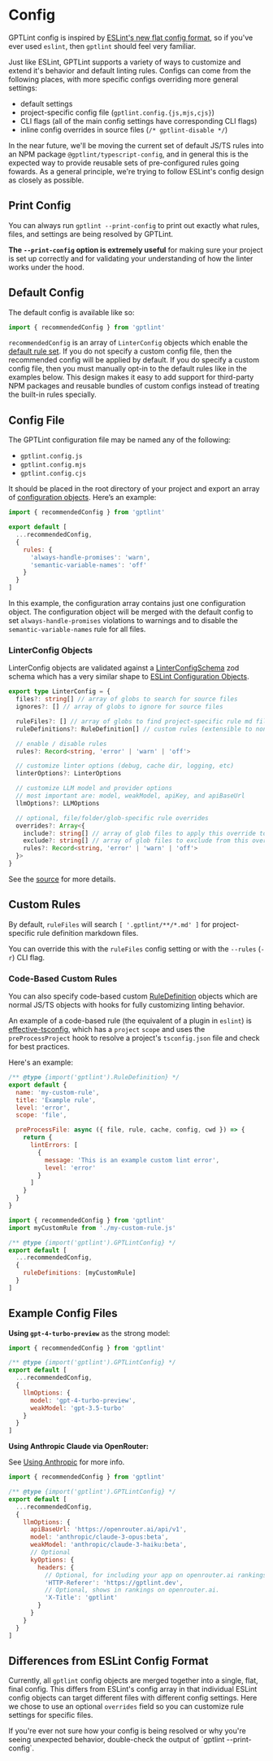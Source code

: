 
# Config

GPTLint config is inspired by [ESLint's new flat config format](https://eslint.org/docs/latest/use/configure/configuration-files), so if you've ever used `eslint`, then `gptlint` should feel very familiar.

Just like ESLint, GPTLint supports a variety of ways to customize and extend it's behavior and default linting rules. Configs can come from the following places, with more specific configs overriding more general settings:

- default settings
- project-specific config file (`gptlint.config.{js,mjs,cjs}`)
- CLI flags (all of the main config settings have corresponding CLI flags)
- inline config overrides in source files (`/* gptlint-disable */`)

In the near future, we'll be moving the current set of default JS/TS rules into an NPM package `@gptlint/typescript-config`, and in general this is the expected way to provide reusable sets of pre-configured rules going fowards. As a general principle, we're trying to follow ESLint's config design as closely as possible.

## Print Config

You can always run `gptlint --print-config` to print out exactly what rules, files, and settings are being resolved by GPTLint.

**The `--print-config` option is extremely useful** for making sure your project is set up correctly and for validating your understanding of how the linter works under the hood.

## Default Config

The default config is available like so:

```ts
import { recommendedConfig } from 'gptlint'
```

`recommendedConfig` is an array of `LinterConfig` objects which enable the [default rule set](/rules). If you do not specify a custom config file, then the recommended config will be applied by default. If you do specify a custom config file, then you must manually opt-in to the default rules like in the examples below. This design makes it easy to add support for third-party NPM packages and reusable bundles of custom configs instead of treating the built-in rules specially.

## Config File

The GPTLint configuration file may be named any of the following:

- `gptlint.config.js`
- `gptlint.config.mjs`
- `gptlint.config.cjs`

It should be placed in the root directory of your project and export an array of [configuration objects](#linterconfig-objects). Here’s an example:

```js filename="gptlint.config.js"
import { recommendedConfig } from 'gptlint'

export default [
  ...recommendedConfig,
  {
    rules: {
      'always-handle-promises': 'warn',
      'semantic-variable-names': 'off'
    }
  }
]
```

In this example, the configuration array contains just one configuration object. The configuration object will be merged with the default config to set `always-handle-promises` violations to warnings and to disable the `semantic-variable-names` rule for all files.

### LinterConfig Objects

LinterConfig objects are validated against a [LinterConfigSchema](https://github.com/gptlint/gptlint/tree/main/src/config.ts) zod schema which has a very similar shape to [ESLint Configuration Objects](https://eslint.org/docs/latest/use/configure/configuration-files#configuration-objects).

```ts
export type LinterConfig = {
  files?: string[] // array of globs to search for source files
  ignores?: [] // array of globs to ignore for source files

  ruleFiles?: [] // array of globs to find project-specific rule md files
  ruleDefinitions?: RuleDefinition[] // custom rules (extensible to non-md formats)

  // enable / disable rules
  rules?: Record<string, 'error' | 'warn' | 'off'>

  // customize linter options (debug, cache dir, logging, etc)
  linterOptions?: LinterOptions

  // customize LLM model and provider options
  // most important are: model, weakModel, apiKey, and apiBaseUrl
  llmOptions?: LLMOptions

  // optional, file/folder/glob-specific rule overrides
  overrides?: Array<{
    include?: string[] // array of glob files to apply this override to
    exclude?: string[] // array of glob files to exclude from this override
    rules?: Record<string, 'error' | 'warn' | 'off'>
  }>
}
```

See the [source](https://github.com/gptlint/gptlint/tree/main/src/config.ts) for more details.

## Custom Rules

By default, `ruleFiles` will search `[ '.gptlint/**/*.md' ]` for project-specific rule definition markdown files.

You can override this with the `ruleFiles` config setting or with the `--rules` (`-r`) CLI flag.

### Code-Based Custom Rules

You can also specify code-based custom [RuleDefinition](https://github.com/gptlint/gptlint/tree/main/src/rule.ts) objects which are normal JS/TS objects with hooks for fully customizing linting behavior.

An example of a code-based rule (the equivalent of a plugin in `eslint`) is [effective-tsconfig](https://github.com/gptlint/gptlint/tree/main/rules/custom/effective-tsconfig.ts), which has a `project` `scope` and uses the `preProcessProject` hook to resolve a project's `tsconfig.json` file and check for best practices.

Here's an example:

```js filename="my-custom-rule.js"
/** @type {import('gptlint').RuleDefinition} */
export default {
  name: 'my-custom-rule',
  title: 'Example rule',
  level: 'error',
  scope: 'file',

  preProcessFile: async ({ file, rule, cache, config, cwd }) => {
    return {
      lintErrors: [
        {
          message: 'This is an example custom lint error',
          level: 'error'
        }
      ]
    }
  }
}
```

```js filename="gptlint.config.js"
import { recommendedConfig } from 'gptlint'
import myCustomRule from './my-custom-rule.js'

/** @type {import('gptlint').GPTLintConfig} */
export default [
  ...recommendedConfig,
  {
    ruleDefinitions: [myCustomRule]
  }
]
```

## Example Config Files

**Using `gpt-4-turbo-preview`** as the strong model:

```js filename="gptlint.config.js"
import { recommendedConfig } from 'gptlint'

/** @type {import('gptlint').GPTLintConfig} */
export default [
  ...recommendedConfig,
  {
    llmOptions: {
      model: 'gpt-4-turbo-preview',
      weakModel: 'gpt-3.5-turbo'
    }
  }
]
```

**Using Anthropic Claude via OpenRouter:**

See [Using Anthropic](./llm-providers#anthropic) for more info.

```js filename="gptlint.config.js"
import { recommendedConfig } from 'gptlint'

/** @type {import('gptlint').GPTLintConfig} */
export default [
  ...recommendedConfig,
  {
    llmOptions: {
      apiBaseUrl: 'https://openrouter.ai/api/v1',
      model: 'anthropic/claude-3-opus:beta',
      weakModel: 'anthropic/claude-3-haiku:beta',
      // Optional
      kyOptions: {
        headers: {
          // Optional, for including your app on openrouter.ai rankings.
          'HTTP-Referer': 'https://gptlint.dev',
          // Optional, shows in rankings on openrouter.ai.
          'X-Title': 'gptlint'
        }
      }
    }
  }
]
```

## Differences from ESLint Config Format

Currently, all `gptlint` config objects are merged together into a single, flat, final config. This differs from ESLint's config array in that individual ESLint config objects can target different files with different config settings. Here we chose to use an optional `overrides` field so you can customize rule settings for specific files.

<Callout>
  If you're ever not sure how your config is being resolved or why you're seeing
  unexpected behavior, double-check the output of `gptlint --print-config`.
</Callout>
